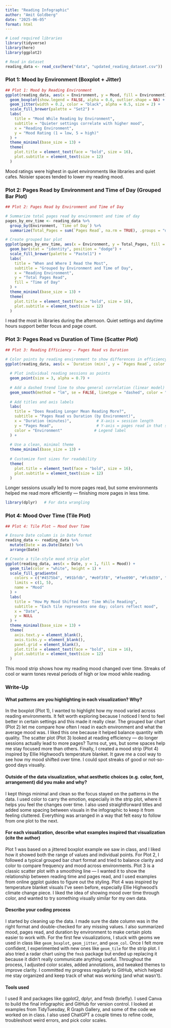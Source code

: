 ```yaml
---
title: "Reading Infographic"
author: "Amit Goldberg"
date: "2025-06-05"
format: html
---
```



```r
# Load required libraries
library(tidyverse)
library(here)
library(ggplot2)

# Read in dataset
reading_data <- read_csv(here("data", "updated_reading_dataset.csv"))
```


### Plot 1: Mood by Environment (Boxplot + Jitter)
```r
## Plot 1: Mood by Reading Environment
ggplot(reading_data, aes(x = Environment, y = Mood, fill = Environment)) +
  geom_boxplot(show.legend = FALSE, alpha = 0.6, outlier.shape = NA) +
  geom_jitter(width = 0.2, color = "black", alpha = 0.5, size = 2) +
  scale_fill_brewer(palette = "Set2") +
  labs(
    title = "Mood While Reading by Environment",
    subtitle = "Quieter settings correlate with higher mood",
    x = "Reading Environment",
    y = "Mood Rating (1 = low, 5 = high)"
  ) +
  theme_minimal(base_size = 13) +
  theme(
    plot.title = element_text(face = "bold", size = 16),
    plot.subtitle = element_text(size = 12)
  )
```
Mood ratings were highest in quiet environments like libraries and quiet cafes. Noisier spaces tended to lower my reading mood.


### Plot 2: Pages Read by Environment and Time of Day (Grouped Bar Plot)
```r
## Plot 2: Pages Read by Environment and Time of Day

# Summarize total pages read by environment and time of day
pages_by_env_time <- reading_data %>%
  group_by(Environment, `Time of Day`) %>%
  summarize(Total_Pages = sum(`Pages Read`, na.rm = TRUE), .groups = "drop")

# Create grouped bar plot
ggplot(pages_by_env_time, aes(x = Environment, y = Total_Pages, fill = `Time of Day`)) +
  geom_bar(stat = "identity", position = "dodge") +
  scale_fill_brewer(palette = "Pastel1") +
  labs(
    title = "When and Where I Read the Most",
    subtitle = "Grouped by Environment and Time of Day",
    x = "Reading Environment",
    y = "Total Pages Read",
    fill = "Time of Day"
  ) +
  theme_minimal(base_size = 13) +
  theme(
    plot.title = element_text(face = "bold", size = 16),
    plot.subtitle = element_text(size = 12)
  )
```
I read the most in libraries during the afternoon. Quiet settings and daytime hours support better focus and page count.


### Plot 3: Pages Read vs Duration of Time (Scatter Plot)
```r
## Plot 3: Reading Efficiency – Pages Read vs Duration

# Color points by reading environment to show differences in efficiency across settings
ggplot(reading_data, aes(x = `Duration (min)`, y = `Pages Read`, color = Environment)) +
  
  # Plot individual reading sessions as points
  geom_point(size = 3, alpha = 0.7) +
  
  # Add a dashed trend line to show general correlation (linear model)
  geom_smooth(method = "lm", se = FALSE, linetype = "dashed", color = "gray30") +
  
  # Add titles and axis labels
  labs(
    title = "Does Reading Longer Mean Reading More?",
    subtitle = "Pages Read vs Duration (by Environment)",
    x = "Duration (minutes)",           # X-axis = session length
    y = "Pages Read",                   # Y-axis = pages read in that session
    color = "Environment"              # Legend label
  ) +
  
  # Use a clean, minimal theme
  theme_minimal(base_size = 13) +
  
  # Customize font sizes for readability
  theme(
    plot.title = element_text(face = "bold", size = 16),
    plot.subtitle = element_text(size = 12)
  )
```
Longer sessions usually led to more pages read, but some environments helped me read more efficiently — finishing more pages in less time.

```r
library(dplyr)   # For data wrangling
```

### Plot 4: Mood Over Time (Tile Plot)
```r
## Plot 4: Tile Plot – Mood Over Time

# Ensure Date column is in Date format
reading_data <- reading_data %>%
  mutate(Date = as.Date(Date)) %>%
  arrange(Date)

# Create a tile-style mood strip plot
ggplot(reading_data, aes(x = Date, y = 1, fill = Mood)) +
  geom_tile(color = "white", height = 1) +
  scale_fill_gradientn(
    colors = c("#4575b4", "#91bfdb", "#e0f3f8", "#fee090", "#fc8d59", "#d73027"),
    limits = c(1, 5),
    name = "Mood"
  ) +
  labs(
    title = "How My Mood Shifted Over Time While Reading",
    subtitle = "Each tile represents one day; colors reflect mood",
    x = "Date",
    y = NULL
  ) +
  theme_minimal(base_size = 13) +
  theme(
    axis.text.y = element_blank(),
    axis.ticks.y = element_blank(),
    panel.grid = element_blank(),
    plot.title = element_text(face = "bold", size = 16),
    plot.subtitle = element_text(size = 12)
  )
```
This mood strip shows how my reading mood changed over time. Streaks of cool or warm tones reveal periods of high or low mood while reading.


### Write-Up

#### What patterns are you highlighting in each visualization? Why?

In the boxplot (Plot 1), I wanted to highlight how my mood varied across reading environments. It felt worth exploring because I noticed I tend to feel better in certain settings and this made it really clear. The grouped bar chart (Plot 2) let me compare how often I read in each environment and what the average mood was. I liked this one because it helped balance quantity with quality. The scatter plot (Plot 3) looked at reading efficiency — do longer sessions actually lead to more pages? Turns out, yes, but some spaces help me stay focused more than others. Finally, I created a mood strip (Plot 4) inspired by Ellie Highwood's temperature blanket. It gave me a cool way to see how my mood shifted over time. I could spot streaks of good or not-so-good days visually.

#### Outside of the data visualization, what aesthetic choices (e.g. color, font, arrangement) did you make and why?

I kept things minimal and clean so the focus stayed on the patterns in the data. I used color to carry the emotion, especially in the strip plot, where it helps you feel the changes over time. I also used straightforward titles and added some spacing between visuals in the infographic to keep it from feeling cluttered. Everything was arranged in a way that felt easy to follow from one plot to the next.

#### For each visualization, describe what examples inspired that visualization (cite the author)

Plot 1 was based on a jittered boxplot example we saw in class, and I liked how it showed both the range of values and individual points. For Plot 2, I followed a typical grouped bar chart format and tried to balance clarity and color to compare frequency and mood across environments. Plot 3 is a classic scatter plot with a smoothing line — I wanted it to show the relationship between reading time and pages read, and I used examples from online ggplot guides to figure out the styling. Plot 4 was inspired by temperature blanket visuals I’ve seen before, especially Ellie Highwood’s climate change piece. I liked the idea of showing mood over time through color, and wanted to try something visually similar for my own data.

#### Describe your coding process

I started by cleaning up the data. I made sure the date column was in the right format and double-checked for any missing values. I also summarized mood, pages read, and duration by environment to make certain plots easier to work with. For the first few visualizations, I stuck with geoms we used in class like `geom_boxplot`, `geom_jitter`, and `geom_col`. Once I felt more confident, I experimented with new ones like `geom_tile` for the strip plot. I also tried a radar chart using the `fmsb` package but ended up replacing it because it didn’t really communicate anything useful. Throughout the process, I adjusted color scales, added annotations, and tweaked themes to improve clarity. I committed my progress regularly to GitHub, which helped me stay organized and keep track of what was working (and what wasn’t).

#### Tools used

I used R and packages like ggplot2, dplyr, and fmsb (briefly). I used Canva to build the final infographic and GitHub for version control. I looked at examples from TidyTuesday, R Graph Gallery, and some of the code we worked on in class. I also used ChatGPT a couple times to refine code, troubleshoot weird errors, and pick color scales.






